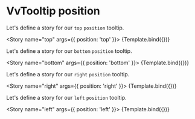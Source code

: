 
<Meta title="Components/Tooltip/Props/position" component={VvTooltip} />

# VvTooltip position

Let's define a story for our `top` `position` tooltip.

<Story name="top" args={{ position: 'top' }}>
	{Template.bind({})}
</Story>

Let's define a story for our `bottom` `position` tooltip.

<Story name="bottom" args={{ position: 'bottom' }}>
	{Template.bind({})}
</Story>

Let's define a story for our `right` `position` tooltip.

<Story name="right" args={{ position: 'right' }}>
	{Template.bind({})}
</Story>

Let's define a story for our `left` `position` tooltip.

<Story name="left" args={{ position: 'left' }}>
	{Template.bind({})}
</Story>
